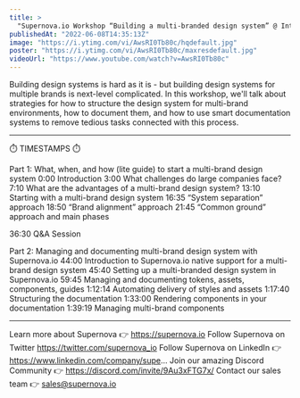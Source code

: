 ```yaml
---
title: >
  "Supernova.io Workshop “Building a multi-branded design system” @ Into Design Systems Conference"
publishedAt: "2022-06-08T14:35:13Z"
image: "https://i.ytimg.com/vi/AwsRI0Tb80c/hqdefault.jpg"
poster: "https://i.ytimg.com/vi/AwsRI0Tb80c/maxresdefault.jpg"
videoUrl: "https://www.youtube.com/watch?v=AwsRI0Tb80c"
---
```


Building design systems is hard as it is - but building design systems for multiple brands is next-level complicated. In this workshop, we'll talk about strategies for how to structure the design system for multi-brand environments, how to document them, and how to use smart documentation systems to remove tedious tasks connected with this process.

---

⏱️ TIMESTAMPS ⏱️

Part 1: What, when, and how (lite guide) to start a multi-brand design system
0:00 Introduction
3:00 What challenges do large companies face?
7:10 What are the advantages of a multi-brand design system?
13:10 Starting with a multi-brand design system
16:35 “System separation” approach
18:50 “Brand alignment” approach
21:45 “Common ground” approach and main phases

36:30 Q&A Session

Part 2: Managing and documenting multi-brand design system with Supernova.io
44:00 Introduction to Supernova.io native support for a multi-brand design system
45:40 Setting up a multi-branded design system in Supernova.io
59:45 Managing and documenting tokens, assets, components, guides
1:12:14 Automating delivery of styles and assets
1:17:40 Structuring the documentation
1:33:00 Rendering components in your documentation
1:39:19 Managing multi-brand components

---

Learn more about Supernova 👉 https://supernova.io
Follow Supernova on Twitter https://twitter.com/supernova_io
Follow Supernova on LinkedIn 👉https://www.linkedin.com/company/supe...
Join our amazing Discord Community 👉 https://discord.com/invite/9Au3xFTG7x/
Contact our sales team 👉 sales@supernova.io
